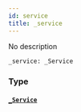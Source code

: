 ```yaml
---
id: service
title: _service
---
```


No description

```graphql
_service: _Service

```

### Type

#### [`_Service`](/developer/api-reference/objects/service)
